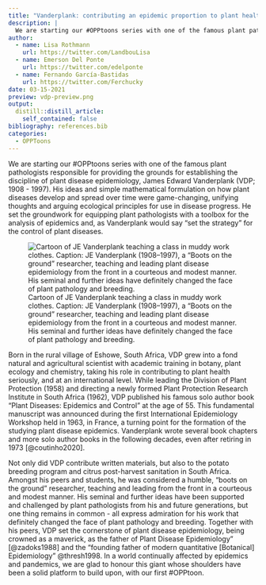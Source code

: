```yaml
---
title: "Vanderplank: contributing an epidemic proportion to plant health"
description: |
  We are starting our #OPPtoons series with one of the famous plant pathologists responsible for providing the grounds for establishing the discipline of plant disease epidemiology, James Edward Vanderplank (VDP; 1908 - 1997).
author:
  - name: Lisa Rothmann
    url: https://twitter.com/LandbouLisa
  - name: Emerson Del Ponte
    url: https://twitter.com/edelponte
  - name: Fernando García-Bastidas
    url: https://twitter.com/Ferchucky
date: 03-15-2021
preview: vdp-preview.png
output:
  distill::distill_article:
    self_contained: false
bibliography: references.bib
categories: 
  - OPPToons
---
```


We are starting our #OPPtoons series with one of the famous plant pathologists responsible for providing the grounds for establishing the discipline of plant disease epidemiology, James Edward Vanderplank (VDP; 1908 - 1997).
His ideas and simple mathematical formulation on how plant diseases develop and spread over time were game-changing, unifying thoughts and arguing ecological principles for use in disease progress.
He set the groundwork for equipping plant pathologists with a toolbox for the analysis of epidemics and, as Vanderplank would say "set the strategy" for the control of plant diseases.

![Cartoon of JE Vanderplank teaching a class in muddy work clothes. Caption: JE Vanderplank (1908--1997), a "Boots on the ground" researcher, teaching and leading plant disease epidemiology from the front in a courteous and modest manner. His seminal and further ideas have definitely changed the face of plant pathology and breeding.](vdp-opptoon.jpg)

Born in the rural village of Eshowe, South Africa, VDP grew into a fond natural and agricultural scientist with academic training in botany, plant ecology and chemistry, taking his role in contributing to plant health seriously, and at an international level.
While leading the Division of Plant Protection (1958) and directing a newly formed Plant Protection Research Institute in South Africa (1962), VDP published his famous solo author book "Plant Diseases: Epidemics and Control" at the age of 55.
This fundamental manuscript was announced during the first International Epidemiology Workshop held in 1963, in France, a turning point for the formation of the studying plant disease epidemics.
Vanderplank wrote several book chapters and more solo author books in the following decades, even after retiring in 1973 [@coutinho2020].

Not only did VDP contribute written materials, but also to the potato breeding program and citrus post-harvest sanitation in South Africa.
Amongst his peers and students, he was considered a humble, "boots on the ground" researcher, teaching and leading from the front in a courteous and modest manner.
His seminal and further ideas have been supported and challenged by plant pathologists from his and future generations, but one thing remains in common - all express admiration for his work that definitely changed the face of plant pathology and breeding.
Together with his peers, VDP set the cornerstone of plant disease epidemiology, being crowned as a maverick, as the father of Plant Disease Epidemiology" [@zadoks1988] and the "founding father of modern quantitative [Botanical] Epidemiology" @thresh1998. In a world continually affected by epidemics and pandemics, we are glad to honour this giant whose shoulders have been a solid platform to build upon, with our first #OPPtoon.
